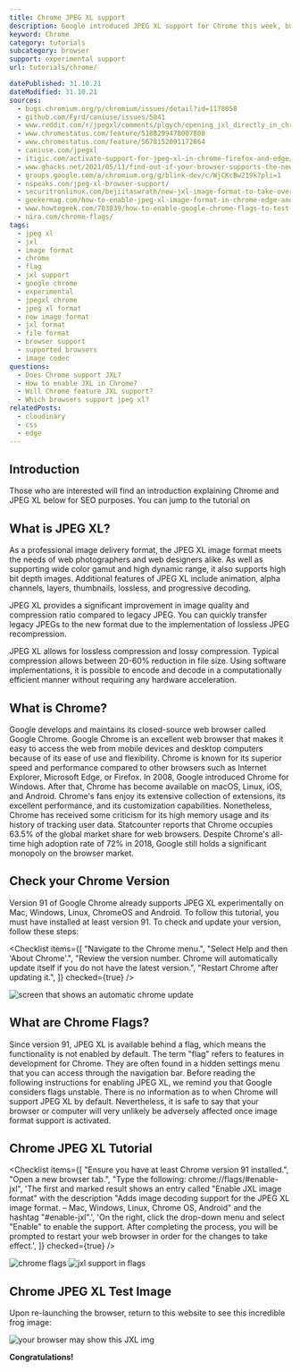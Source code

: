 ```yaml
---
title: Chrome JPEG XL support
description: Google introduced JPEG XL support for Chrome this week, but there are still some limitations. We show you how to use it.
keyword: Chrome
category: tutorials
subcategory: browser
support: experimental support
url: tutorials/chrome/

datePublished: 31.10.21
dateModified: 31.10.21
sources:
  - bugs.chromium.org/p/chromium/issues/detail?id=1178058
  - github.com/Fyrd/caniuse/issues/5041
  - www.reddit.com/r/jpegxl/comments/plgych/opening_jxl_directly_in_chrome_on_android_11/
  - www.chromestatus.com/feature/5188299478007808
  - www.chromestatus.com/feature/5678152091172864
  - caniuse.com/jpegxl
  - itigic.com/activate-support-for-jpeg-xl-in-chrome-firefox-and-edge/
  - www.ghacks.net/2021/05/11/find-out-if-your-browser-supports-the-new-image-format-jpeg-xl/
  - groups.google.com/a/chromium.org/g/blink-dev/c/WjCKcBw219k?pli=1
  - nspeaks.com/jpeg-xl-browser-support/
  - securitronlinux.com/bejiitaswrath/new-jxl-image-format-to-take-over-the-internet/
  - geekermag.com/how-to-enable-jpeg-xl-image-format-in-chrome-edge-and-firefox/
  - www.howtogeek.com/703039/how-to-enable-google-chrome-flags-to-test-beta-features/
  - nira.com/chrome-flags/
tags:
  - jpeg xl
  - jxl
  - image format
  - chrome
  - flag
  - jxl support
  - google chrome
  - experimental
  - jpegxl chrome
  - jpeg xl format
  - new image format
  - jxl format
  - file format
  - browser support
  - supported browsers
  - image codec
questions:
  - Does Chrome support JXL?
  - How to enable JXL in Chrome?
  - Will Chrome feature JXL support?
  - Which browsers support jpeg xl?
relatedPosts:
  - cloudinary
  - css
  - edge
---
```


## Introduction

Those who are interested will find an introduction explaining Chrome and JPEG XL
below for SEO purposes. You can jump to the tutorial on <Link
  href="#chromejpegxltutorial"
  text="how to enable JPEG XL support on Chrome and Chrome for Android by clicking here."
/>

## What is JPEG XL?

As a professional image delivery format, the JPEG XL image format meets the needs of web photographers and web designers alike. As well as supporting wide color gamut and high dynamic range, it also supports high bit depth images. Additional features of JPEG XL include animation, alpha channels, layers, thumbnails, lossless, and progressive decoding.

JPEG XL provides a significant improvement in image quality and compression ratio compared to legacy JPEG. You can quickly transfer legacy JPEGs to the new format due to the implementation of lossless JPEG recompression.

JPEG XL allows for lossless compression and lossy compression. Typical compression allows between 20-60% reduction in file size. Using software implementations, it is possible to encode and decode in a computationally efficient manner without requiring any hardware acceleration.

## What is Chrome?

Google develops and maintains its closed-source web browser called Google Chrome. Google Chrome is an excellent web browser that makes it easy to access the web from mobile devices and desktop computers because of its ease of use and flexibility. Chrome is known for its superior speed and performance compared to other browsers such as Internet Explorer, Microsoft Edge, or Firefox. In 2008, Google introduced Chrome for Windows. After that, Chrome has become available on macOS, Linux, iOS, and Android. Chrome's fans enjoy its extensive collection of extensions, its excellent performance, and its customization capabilities.
Nonetheless, Chrome has received some criticism for its high memory usage and its history of tracking user data. Statcounter reports that Chrome occupies 63.5% of the global market share for web browsers. Despite Chrome's all-time high adoption rate of 72% in 2018, Google still holds a significant monopoly on the browser market.

## Check your Chrome Version

Version 91 of Google Chrome already supports JPEG XL experimentally on Mac, Windows, Linux, ChromeOS and Android. To follow this tutorial, you must have installed at least version 91. To check and update your version, follow these steps:

<Checklist
  items={[
    "Navigate to the Chrome menu.",
    "Select Help and then 'About Chrome'.",
    "Review the version number. Chrome will automatically update itself if you do not have the latest version.",
    "Restart Chrome after updating it.",
  ]}
  checked={true}
/>

<Image
  url="updating-chrome"
  alt="screen that shows an automatic chrome update"
/>

## What are Chrome Flags?

Since version 91, JPEG XL is available behind a flag, which means the functionality is not enabled by default. The term "flag" refers to features in development for Chrome. They are often found in a hidden settings menu that you can access through the navigation bar. Before reading the following instructions for enabling JPEG XL, we remind you that Google considers flags unstable. There is no information as to when Chrome will support JPEG XL by default. Nevertheless, it is safe to say that your browser or computer will very unlikely be adversely affected once image format support is activated.

## Chrome JPEG XL Tutorial

<Checklist
  items={[
    "Ensure you have at least Chrome version 91 installed.",
    "Open a new browser tab.",
    "Type the following: chrome://flags/#enable-jxl",
    'The first and marked result shows an entry called "Enable JXL image format" with the description "Adds image decoding support for the JPEG XL image format. – Mac, Windows, Linux, Chrome OS, Android" and the hashtag "#enable-jxl".',
    'On the right, click the drop-down menu and select "Enable" to enable the support. After completing the process, you will be prompted to restart your web browser in order for the changes to take effect.',
  ]}
  checked={true}
/>

<Image url="chrome-flag" alt="chrome flags" />
<Image url="jxl-format-enabled" alt="jxl support in flags" />

## Chrome JPEG XL Test Image

Upon re-launching the browser, return to this website to see this incredible frog
image:

![your browser may show this JXL img](/comparison/frog.jxl)

**Congratulations!**
